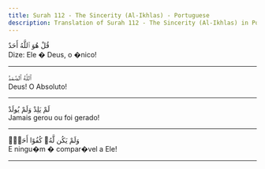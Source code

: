 ```yaml
---
title: Surah 112 - The Sincerity (Al-Ikhlas) - Portuguese
description: Translation of Surah 112 - The Sincerity (Al-Ikhlas) in Portuguese
---
```





<Aside type="quran" title="1">
قُلْ هُوَ ٱللَّهُ أَحَدٌ
</Aside>

<Aside type="reference" title="1">
Dize: Ele � Deus, o �nico!
</Aside>

---

<Aside type="quran" title="2">
ٱللَّهُ ٱلصَّمَدُ
</Aside>

<Aside type="reference" title="2">
Deus! O Absoluto!
</Aside>

---

<Aside type="quran" title="3">
لَمْ يَلِدْ وَلَمْ يُولَدْ
</Aside>

<Aside type="reference" title="3">
Jamais gerou ou foi gerado!
</Aside>

---

<Aside type="quran" title="4">
وَلَمْ يَكُن لَّهُۥ كُفُوًا أَحَدٌۢ
</Aside>

<Aside type="reference" title="4">
E ningu�m � compar�vel a Ele!
</Aside>

---
